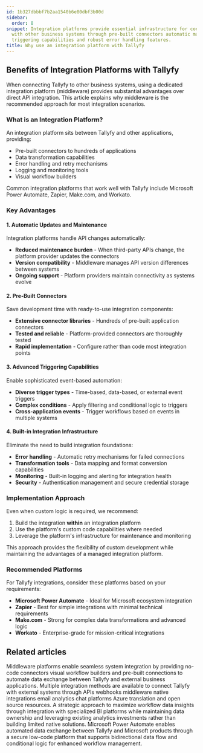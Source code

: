 ```yaml
---
id: 1b327dbbbf7b2aa1540b6e80dbf3b00d
sidebar:
  order: 8
snippet: Integration platforms provide essential infrastructure for connecting Tallyfy
  with other business systems through pre-built connectors automatic maintenance advanced
  triggering capabilities and robust error handling features.
title: Why use an integration platform with Tallyfy
---
```


## Benefits of Integration Platforms with Tallyfy

When connecting Tallyfy to other business systems, using a dedicated integration platform (middleware) provides substantial advantages over direct API integration. This article explains why middleware is the recommended approach for most integration scenarios.

### What is an Integration Platform?

An integration platform sits between Tallyfy and other applications, providing:

- Pre-built connectors to hundreds of applications
- Data transformation capabilities
- Error handling and retry mechanisms
- Logging and monitoring tools
- Visual workflow builders

Common integration platforms that work well with Tallyfy include Microsoft Power Automate, Zapier, Make.com, and Workato.

### Key Advantages

#### 1. Automatic Updates and Maintenance

Integration platforms handle API changes automatically:

- **Reduced maintenance burden** - When third-party APIs change, the platform provider updates the connectors
- **Version compatibility** - Middleware manages API version differences between systems
- **Ongoing support** - Platform providers maintain connectivity as systems evolve

#### 2. Pre-Built Connectors

Save development time with ready-to-use integration components:

- **Extensive connector libraries** - Hundreds of pre-built application connectors
- **Tested and reliable** - Platform-provided connectors are thoroughly tested
- **Rapid implementation** - Configure rather than code most integration points

#### 3. Advanced Triggering Capabilities

Enable sophisticated event-based automation:

- **Diverse trigger types** - Time-based, data-based, or external event triggers
- **Complex conditions** - Apply filtering and conditional logic to triggers
- **Cross-application events** - Trigger workflows based on events in multiple systems

#### 4. Built-in Integration Infrastructure

Eliminate the need to build integration foundations:

- **Error handling** - Automatic retry mechanisms for failed connections
- **Transformation tools** - Data mapping and format conversion capabilities
- **Monitoring** - Built-in logging and alerting for integration health
- **Security** - Authentication management and secure credential storage

### Implementation Approach

Even when custom logic is required, we recommend:

1. Build the integration **within** an integration platform
2. Use the platform's custom code capabilities where needed
3. Leverage the platform's infrastructure for maintenance and monitoring

This approach provides the flexibility of custom development while maintaining the advantages of a managed integration platform.

<lite-vimeo videoid="349793950"></lite-vimeo>

### Recommended Platforms

For Tallyfy integrations, consider these platforms based on your requirements:

- **Microsoft Power Automate** - Ideal for Microsoft ecosystem integration
- **Zapier** - Best for simple integrations with minimal technical requirements
- **Make.com** - Strong for complex data transformations and advanced logic
- **Workato** - Enterprise-grade for mission-critical integrations


## Related articles
<CardGrid>
<LinkTitleCard header="<b>Integrations > Middleware</b>" href="/products/pro/integrations/middleware/" > Middleware platforms enable seamless system integration by providing no-code connectors visual workflow builders and pre-built connections to automate data exchange between Tallyfy and external business applications. </LinkTitleCard>
<LinkTitleCard header="<b>Pro > Integrations</b>" href="/products/pro/integrations/" > Multiple integration methods are available to connect Tallyfy with external systems through APIs webhooks middleware native integrations email analytics chat platforms Azure translation and open source resources. </LinkTitleCard>
<LinkTitleCard header="<b>Analytics > Why use BI platforms vs. native analytics?</b>" href="/products/pro/integrations/analytics/why-use-a-dedicated-bi-platform-with-tallyfy/" > A strategic approach to maximize workflow data insights through integration with specialized BI platforms while maintaining data ownership and leveraging existing analytics investments rather than building limited native solutions. </LinkTitleCard>
<LinkTitleCard header="<b>Power Automate > Use Microsoft Power Automate</b>" href="/products/pro/integrations/middleware/power-automate/how-can-i-integrate-tallyfy-with-microsoft-power-automate/" > Microsoft Power Automate enables automated data exchange between Tallyfy and Microsoft products through a secure low-code platform that supports bidirectional data flow and conditional logic for enhanced workflow management. </LinkTitleCard>
</CardGrid>